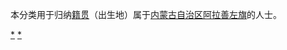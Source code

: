 {{Catnav|頁面分類|各種主題的頁面分類|依中国各省来作的分类|各地中国人|内蒙古人|阿拉善人}}
{{Catnav|頁面分類|人物|各國人物|中国人|各地中国人|内蒙古人|阿拉善人}}

本分类用于归纳[[籍贯|籍贯]]（出生地）属于[[内蒙古自治区|内蒙古自治区]][[阿拉善左旗|阿拉善左旗]]的人士。

[[Category:阿拉善人|*]]
[[Category:阿拉善左旗|*]]